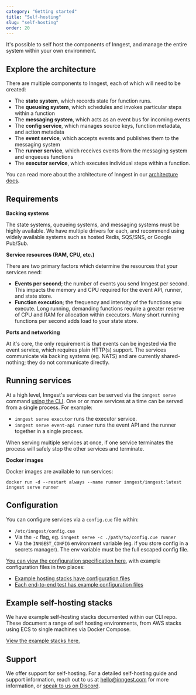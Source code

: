 ```yaml
---
category: "Getting started"
title: "Self-hosting"
slug: "self-hosting"
order: 20
---
```


It's possible to self host the components of Inngest, and manage the entire system within your own
environment.

## Explore the architecture

There are multiple components to Inngest, each of which will need to be created:

- The **state system**, which records state for function runs.
- The **queueing system**, which schedules and invokes particular steps within a function
- The **messaging system**, which acts as an event bus for incoming events
- The **config service**, which manages source keys, function metadata, and action metadata
- The **event service**, which accepts events and publishes them to the messaging system
- The **runner service**, which receives events from the messaging system and enqueues functions
- The **executor service**, which executes individual steps within a function.

You can read more about the architecture of Inngest in our
[architecture docs](/docs/high-level-architecture).


## Requirements

**Backing systems**

The state systems, queueing systems, and messaging systems must be highly available.  We have multiple
drivers for each, and recommend using widely available systems such as hosted Redis, SQS/SNS, or
Google Pub/Sub.

**Service resources (RAM, CPU, etc.)**

There are two primary factors which determine the resources that your services need:

- **Events per second**;  the number of events you send Inngest per second.  This impacts the memory
  and CPU required for the event API, runner, and state store.
- **Function execution**;  the frequency and intensity of the functions you execute.  Long running,
  demanding functions require a greater reserve of CPU and RAM for allocation within executors. Many
  short running functions per second adds load to your state store.  

**Ports and networking**

At it's core, the only requirement is that events can be ingested via the event service, which
requires plain HTTP(s) support.  The services communicate via backing systems (eg. NATS) and are
currently shared-nothing;  they do not communicate directly.

## Running services

At a high level, Inngest's services can be served via the `inngest serve` command
[using the CLI](https://github.com/inngest/inngest/). One or or more services at a time can be
served from a single process.  For example:

- `inngest serve executor` runs the executor service.
- `inngest serve event-api runner` runs the event API and the runner together in a single process.

When serving multiple services at once, if one service terminates the process will safely stop the
other services and terminate.

**Docker images**

Docker images are available to run services:

```
docker run -d --restart always --name runner inngest/inngest:latest inngest serve runner
```

## Configuration

You can configure services via a `config.cue` file within:

- `/etc/inngest/config.cue`
- Via the `-c` flag, eg. `inngest serve -c ./path/to/config.cue runner`
- Via the `INNGEST_CONFIG` environment variable (eg. if you store config in a secrets manager).  The
  env variable must be the full escaped config file.

[You can view the configuration specification here](https://github.com/inngest/inngest/blob/main/pkg/cuedefs/config/config.cue),
with example configuration files in two places:

- [Example hosting stacks have configuration files](https://github.com/inngest/inngest/tree/main/hosting-stacks)
- [Each end-to-end test has example configuration files](https://github.com/inngest/inngest/tree/main/tests/configs)

## Example self-hosting stacks

We have example self-hosting stacks documented within our CLI repo.  These document a range of self
hosting environments, from AWS stacks using ECS to single machines via Docker Compose.

[View the example stacks here.](https://github.com/inngest/inngest/tree/main/hosting-stacks)

## Support

We offer support for self-hosting.  For a detailed self-hosting guide and support information,
reach out to us at hello@inngest.com for more information, or
[speak to us on Discord](https://www.inngest.com/discord).
